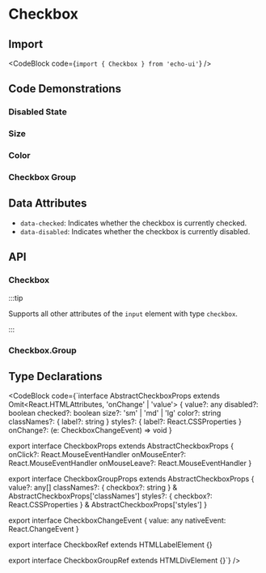 
# Checkbox

## Import

<CodeBlock code={`import { Checkbox } from 'echo-ui'`} />

## Code Demonstrations

<Default />

### Disabled State

<Disabled />

### Size

<Size />

### Color

<Color />

### Checkbox Group

<Group />

## Data Attributes

- `data-checked`: Indicates whether the checkbox is currently checked.
- `data-disabled`: Indicates whether the checkbox is currently disabled.

## API

### Checkbox

:::tip

Supports all other attributes of the `input` element with type `checkbox`.

:::

<CheckboxAPITable />

### Checkbox.Group

<CheckboxGroupAPITable />

## Type Declarations

<CodeBlock code={`interface AbstractCheckboxProps<T> extends Omit<React.HTMLAttributes<T>, 'onChange' | 'value'> {
  value?: any
  disabled?: boolean
  checked?: boolean
  size?: 'sm' | 'md' | 'lg'
  color?: string
  classNames?: { label?: string }
  styles?: { label?: React.CSSProperties }
  onChange?: (e: CheckboxChangeEvent) => void
}

export interface CheckboxProps extends AbstractCheckboxProps<HTMLInputElement> {
  onClick?: React.MouseEventHandler<HTMLElement>
  onMouseEnter?: React.MouseEventHandler<HTMLElement>
  onMouseLeave?: React.MouseEventHandler<HTMLElement>
}

export interface CheckboxGroupProps extends AbstractCheckboxProps<HTMLDivElement> {
  value?: any[]
  classNames?: { checkbox?: string } & AbstractCheckboxProps<HTMLDivElement>['classNames']
  styles?: { checkbox?: React.CSSProperties } & AbstractCheckboxProps<HTMLDivElement>['styles']
}

export interface CheckboxChangeEvent {
  value: any
  nativeEvent: React.ChangeEvent<HTMLInputElement>
}

export interface CheckboxRef extends HTMLLabelElement {}

export interface CheckboxGroupRef extends HTMLDivElement {}`} />
